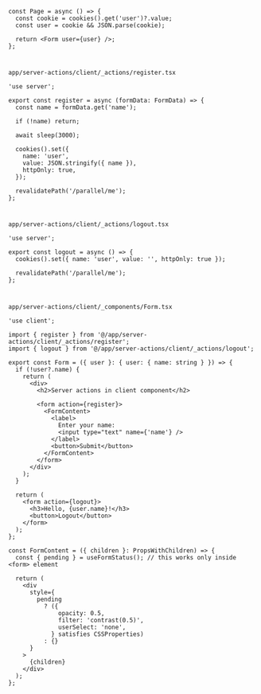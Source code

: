 ```tsx
const Page = async () => {
  const cookie = cookies().get('user')?.value;
  const user = cookie && JSON.parse(cookie);

  return <Form user={user} />;
};
```

#

`app/server-actions/client/_actions/register.tsx`

```tsx
'use server';

export const register = async (formData: FormData) => {
  const name = formData.get('name');

  if (!name) return;

  await sleep(3000);

  cookies().set({
    name: 'user',
    value: JSON.stringify({ name }),
    httpOnly: true,
  });

  revalidatePath('/parallel/me');
};
```

#

`app/server-actions/client/_actions/logout.tsx`

```tsx
'use server';

export const logout = async () => {
  cookies().set({ name: 'user', value: '', httpOnly: true });

  revalidatePath('/parallel/me');
};
```

#

`app/server-actions/client/_components/Form.tsx`

```tsx
'use client';

import { register } from '@/app/server-actions/client/_actions/register';
import { logout } from '@/app/server-actions/client/_actions/logout';

export const Form = ({ user }: { user: { name: string } }) => {
  if (!user?.name) {
    return (
      <div>
        <h2>Server actions in client component</h2>

        <form action={register}>
          <FormContent>
            <label>
              Enter your name:
              <input type="text" name={'name'} />
            </label>
            <button>Submit</button>
          </FormContent>
        </form>
      </div>
    );
  }

  return (
    <form action={logout}>
      <h3>Hello, {user.name}!</h3>
      <button>Logout</button>
    </form>
  );
};

const FormContent = ({ children }: PropsWithChildren) => {
  const { pending } = useFormStatus(); // this works only inside <form> element

  return (
    <div
      style={
        pending
          ? ({
              opacity: 0.5,
              filter: 'contrast(0.5)',
              userSelect: 'none',
            } satisfies CSSProperties)
          : {}
      }
    >
      {children}
    </div>
  );
};
```
